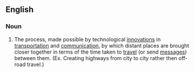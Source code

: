==English==

===Noun===
{{en-noun|-|sg=[[time]]-[[space]] [[convergence]]}}

# The process, made possible by technological [[innovation]]s in [[transportation]] and [[communication]], by which distant places are brought closer together in terms of the time taken to [[travel]] (or send [[message]]s) between them. (Ex. Creating highways from city to city rather then off-road travel.)